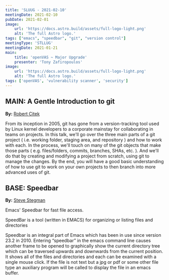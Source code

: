 ```yaml
---
title: 'SLUUG - 2021-02-10'
meetingDate: 2021-02-10
pubDate: 2021-02-01
image:
    url: 'https://docs.astro.build/assets/full-logo-light.png'
    alt: 'The full Astro logo.'
tags: ["emacs", "speedbar", "git", "version control"]
meetingType: 'STLLUG'
meetingDate: 2021-01-21
main:
    title: 'openVAS ~ Major Upgrade'
    presenter: 'Tony Zafiropoulos'
image:
    url: 'https://docs.astro.build/assets/full-logo-light.png'
    alt: 'The full Astro logo.'
tags: ['openVAS', 'vulnerability scanner', 'security']
---
```


## **MAIN:** A Gentle Introduction to git

**By:** <a href="/presenters/robert-citek">Robert Citek</a>

From its inception in 2005, git has gone from a version-tracking tool used by Linux kernel developers to a corporate mainstay for collaborating in teams on projects. In this talk, we'll go over the three main parts of a git project ( i.e. working folder, staging area, and repository ) and how to work with each. In the process, we'll touch on many of the git objects that make those parts ( e.g. files/folders, commits, branches, SHAs, etc. ). And we'll do that by creating and modifying a project from scratch, using git to manage the changes. By the end, you will have a good basic understanding of how to use git to work on your own projects to then branch into more advanced uses of git.

## **BASE:** Speedbar

**By:** <a href="/presenters/steve-stegman">Steve Stegman</a>

Emacs' Speedbar for fast file access.

SpeedBar is a tool (written in EMACS) for organizing or listing files and directories

Speedbar is an integral part of Emacs which has been in use since version 23.2 in 2010. Entering “speedbar” in the emacs command line causes another frame to be opened to graphically show the current directory tree which can be traversed upwards and downwards from the current position. It shows all of the files and directories and each can be examined with a single mouse click. If the file is not text but a jpg or pdf or some other file type an auxiliary program will be called to display the file in an emacs buffer.
